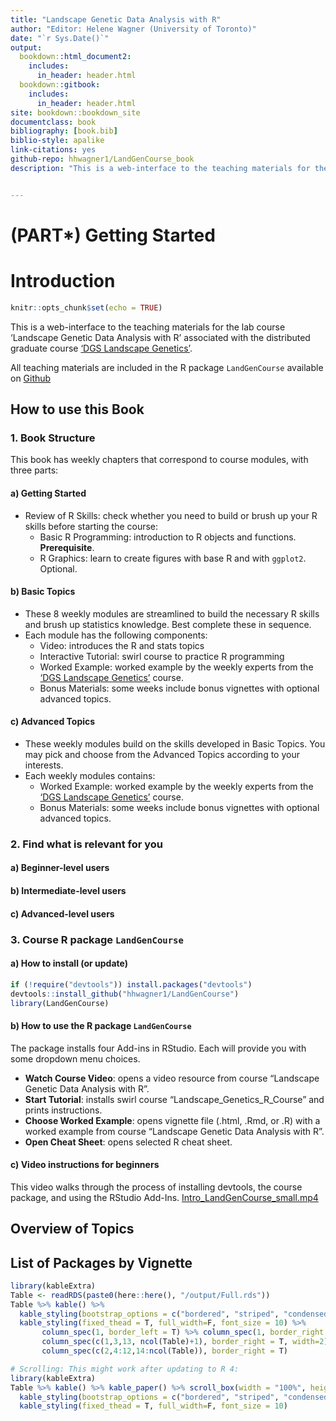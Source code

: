 ```yaml
--- 
title: "Landscape Genetic Data Analysis with R"
author: "Editor: Helene Wagner (University of Toronto)"
date: "`r Sys.Date()`"
output:
  bookdown::html_document2:
    includes:
      in_header: header.html
  bookdown::gitbook:
    includes:
      in_header: header.html
site: bookdown::bookdown_site
documentclass: book
bibliography: [book.bib]
biblio-style: apalike
link-citations: yes
github-repo: hhwagner1/LandGenCourse_book
description: "This is a web-interface to the teaching materials for the lab course 'Landscape Genetic Data Analysis with R' associated with the distributed graduate course 'DGS Landscape Genetics'. The output format is bookdown::gitbook."


---
```

# (PART\*) Getting Started {-}
# Introduction

```r
knitr::opts_chunk$set(echo = TRUE)
```




This is a web-interface to the teaching materials for the lab course 'Landscape Genetic Data Analysis with R' associated with the distributed graduate course  ['DGS Landscape Genetics'](https://sites.google.com/site/landscapegeneticscourse/ "DGS public website").

All teaching materials are included in the R package `LandGenCourse` available on [Github](https://github.com/hhwagner1/LandGenCourse "github repository") 

## How to use this Book

### 1. Book Structure

This book has weekly chapters that correspond to course modules, with three parts:

#### a) Getting Started 
  - Review of R Skills: check whether you need to build or brush up your R skills before starting the course:
      - Basic R Programming: introduction to R objects and functions. **Prerequisite**.
      - R Graphics: learn to create figures with base R and with `ggplot2`. Optional.
      
#### b) Basic Topics
  - These 8 weekly modules are streamlined to build the necessary R skills and brush up statistics knowledge. Best complete these in sequence.
  - Each module has the following components:
      - Video: introduces the R and stats topics
      - Interactive Tutorial: swirl course to practice R programming
      - Worked Example: worked example by the weekly experts from the ['DGS Landscape Genetics'](https://sites.google.com/site/landscapegeneticscourse/ "DGS public website") course.
      - Bonus Materials: some weeks include bonus vignettes with optional advanced topics.
      
#### c) Advanced Topics
  - These weekly modules build on the skills developed in Basic Topics. You may pick and choose from the Advanced Topics according to your interests.
  - Each weekly modules contains:
      - Worked Example: worked example by the weekly experts from the ['DGS Landscape Genetics'](https://sites.google.com/site/landscapegeneticscourse/ "DGS public website") course.
      - Bonus Materials: some weeks include bonus vignettes with optional advanced topics.

### 2. Find what is relevant for you

#### a) Beginner-level users

#### b) Intermediate-level users

#### c) Advanced-level users

### 3. Course R package `LandGenCourse`

#### a) How to install (or update)
```r
if (!require("devtools")) install.packages("devtools")
devtools::install_github("hhwagner1/LandGenCourse")
library(LandGenCourse)
```

#### b) How to use the R package `LandGenCourse`

The package installs four Add-ins in RStudio. Each will provide you with some dropdown menu choices.

- **Watch Course Video**: opens a video resource from course "Landscape Genetic Data Analysis with R".
- **Start Tutorial**: installs swirl course "Landscape_Genetics_R_Course" and prints instructions.
- **Choose Worked Example**: opens vignette file (.html, .Rmd, or .R) with a worked example from course "Landscape Genetic Data Analysis with R".
- **Open Cheat Sheet**: opens selected R cheat sheet.

#### c) Video instructions for beginners
This video walks through the process of installing devtools, the course package, and using the RStudio Add-Ins.
<a href="https://www.dropbox.com/s/598kwim7x09m47t/Intro_LandGenCourse_small.mp4?dl=0" target="_blank">Intro_LandGenCourse_small.mp4</a>


## Overview of Topics


## List of Packages by Vignette


```r
library(kableExtra)
Table <- readRDS(paste0(here::here(), "/output/Full.rds"))
Table %>% kable() %>% 
  kable_styling(bootstrap_options = c("bordered", "striped", "condensed", "responsive")) %>%
  kable_styling(fixed_thead = T, full_width=F, font_size = 10) %>%
       column_spec(1, border_left = T) %>% column_spec(1, border_right = T)  %>%
       column_spec(c(1,3,13, ncol(Table)+1), border_right = T, width=2) %>% 
       column_spec(c(2,4:12,14:ncol(Table)), border_right = T)
```


```r
# Scrolling: This might work after updating to R 4:
library(kableExtra)
Table %>% kable() %>% kable_paper() %>% scroll_box(width = "100%", height = "200px") %>%
  kable_styling(bootstrap_options = c("bordered", "striped", "condensed", "responsive")) %>%
  kable_styling(fixed_thead = T, full_width=F, font_size = 10)
```


